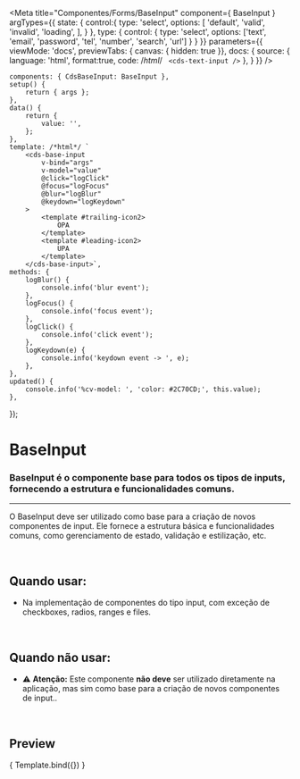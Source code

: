 
<Meta
	title="Componentes/Forms/BaseInput"
	component={ BaseInput }
	argTypes={{
		state: {
			control:{
				type: 'select',
				options: [
					'default',
					'valid',
					'invalid',
					'loading',
				],
			}
		},
		type: {
			control: {
				type: 'select',
				options: ['text', 'email', 'password', 'tel', 'number', 'search', 'url']
			}
		}
	}}
	parameters={{
		viewMode: 'docs',
		previewTabs: { canvas: { hidden: true }},
		docs: {
			source: {
				language: 'html',
				format:true,
				code: /*html*/ `
<cds-text-input />`
			},
		}
	}}
/>

	components: { CdsBaseInput: BaseInput },
	setup() {
		return { args };
	},
	data() {
		return {
			value: '',
		};
	},
	template: /*html*/ `
		<cds-base-input
			v-bind="args" 
			v-model="value"
			@click="logClick"
			@focus="logFocus"
			@blur="logBlur"
			@keydown="logKeydown"
		>
			<template #trailing-icon2>
				OPA
			</template>
			<template #leading-icon2>
				UPA
			</template>
		</cds-base-input>`,
	methods: {
		logBlur() {
			console.info('blur event');
		},
		logFocus() {
			console.info('focus event');
		},
		logClick() {
			console.info('click event');
		},
		logKeydown(e) {
			console.info('keydown event -> ', e);
		},
	},
	updated() {
		console.info('%cv-model: ', 'color: #2C70CD;', this.value);
	},
});

# BaseInput

### BaseInput é o componente base para todos os tipos de inputs, fornecendo a estrutura e funcionalidades comuns.
---

O BaseInput deve ser utilizado como base para a criação de novos componentes de input.
Ele fornece a estrutura básica e funcionalidades comuns, como gerenciamento de estado, validação e estilização, etc.

<br />

## Quando usar:
- Na implementação de componentes do tipo input, com exceção de checkboxes, radios, ranges e files.

<br />

## Quando não usar:
- ⚠️ **Atenção:** Este componente **não deve** ser utilizado diretamente na aplicação, mas sim como base para a criação de novos componentes de input..

<br />




## Preview


<Canvas>
	<Story
		name="BaseInput"
		args={{
			type: 'text',
			state: 'default',
			disabled: false,
			floatingLabel: false,
			required: false,
			fluid: false,
			placeholder: 'Digite algo...',
			supportingText: supportingText,
			errorMessage: 'Campo obrigatório',
			tooltip: '',
			tooltipIcon: 'info-outline',
			linkText: 'link',
			trailingIcon: 'info-outline',
			leadingIcon: 'info-outline',
		}}
	>
		{ Template.bind({}) }
	</Story>
</Canvas>

<ArgsTable story="BaseInput" />
